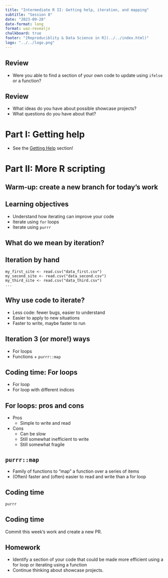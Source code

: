 ```yaml
---
title: "Intermediate R II: Getting help, iteration, and mapping"
subtitle: "Session 8"
date: "2023-09-28"
date-format: long
format: uaz-revealjs
chalkboard: true
footer: "[Reproduciblity & Data Science in R](../../index.html)"
logo: "../../logo.png"
---
```


## Review

-   Were you able to find a section of your own code to update using `ifelse` or a function?

## Review

-   What ideas do you have about possible showcase projects?
-   What questions do you have about that?

# Part I: Getting help

-   See the [Getting Help](../11-getting-help/slides.html) section!

# Part II: More R scripting

## Warm-up: create a new branch for today's work

## Learning objectives

-   Understand how iterating can improve your code
-   Iterate using `for` loops
-   Iterate using `purrr`

## What do we mean by iteration?

## Iteration by hand

```         
my_first_site <- read.csv("data_first.csv")
my_second_site <- read.csv("data_second.csv")
my_third_site <- read.csv("data_third.csv")
...
```

## Why use code to iterate?

-   Less code: fewer bugs, easier to understand
-   Easier to apply to new situations
-   Faster to write, maybe faster to run

## Iteration 3 (or more!) ways

-   For loops
-   Functions + `purrr::map`

## Coding time: For loops

-   For loop
-   For loop with different indices

## For loops: pros and cons

-   Pros
    -   Simple to write and read
-   Cons
    -   Can be slow
    -   Still somewhat inefficient to write
    -   Still somewhat fragile

## `purrr::map`

-   Family of functions to "map" a function over a series of items
-   (Often) faster and (often) easier to read and write than a for loop

## Coding time

`purrr`

## Coding time

Commit this week's work and create a new PR.

## Homework

-   Identify a section of your code that could be made more efficient using a for loop or iterating using a function
-   Continue thinking about showcase projects.
